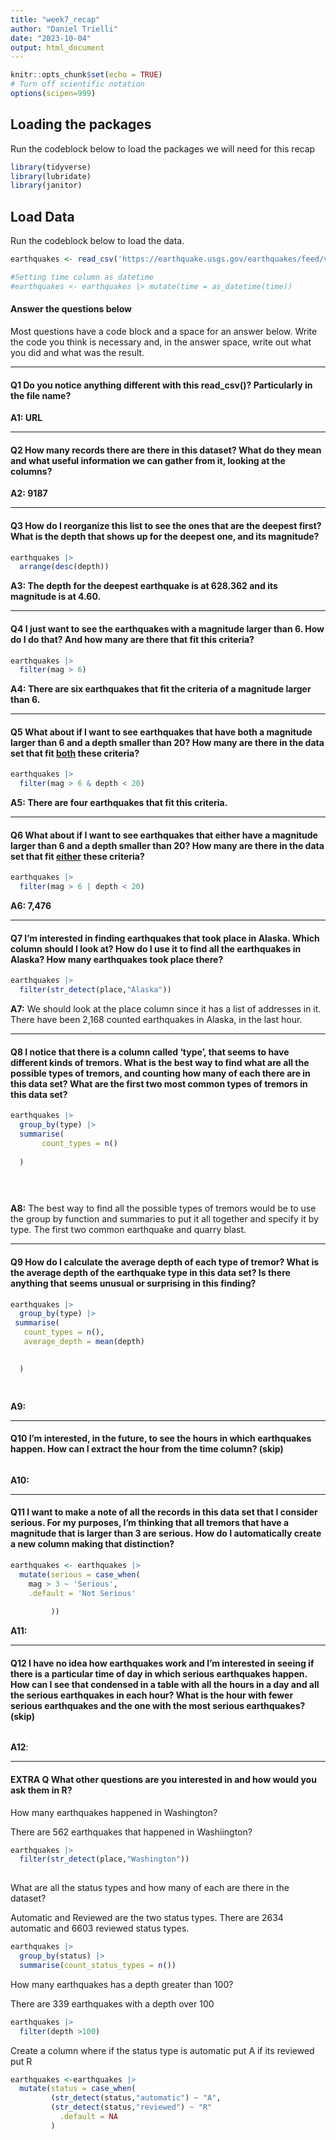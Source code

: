```yaml
---
title: "week7_recap"
author: "Daniel Trielli"
date: "2023-10-04"
output: html_document
---
```


```r
knitr::opts_chunk$set(echo = TRUE)
# Turn off scientific notation
options(scipen=999)
```

## Loading the packages

Run the codeblock below to load the packages we will need for this recap

```r
library(tidyverse)
library(lubridate)
library(janitor)
```

## Load Data

Run the codeblock below to load the data.

```r
earthquakes <- read_csv('https://earthquake.usgs.gov/earthquakes/feed/v1.0/summary/all_month.csv')

#Setting time column as datetime
#earthquakes <- earthquakes |> mutate(time = as_datetime(time))
```

#### Answer the questions below

Most questions have a code block and a space for an answer below. Write the code you think is necessary and, in the answer space, write out what you did and what was the result.

------------------------------------------------------------------------

#### **Q1** Do you notice anything different with this read_csv()? Particularly in the file name?

**A1: URL**

------------------------------------------------------------------------

#### **Q2** How many records there are there in this dataset? What do they mean and what useful information we can gather from it, looking at the columns?

**A2: 9187**

------------------------------------------------------------------------

#### **Q3** How do I reorganize this list to see the ones that are the deepest first? What is the depth that shows up for the deepest one, and its magnitude?

```r

earthquakes |>
  arrange(desc(depth))
```

**A3: The depth for the deepest earthquake is at 628.362 and its magnitude is at 4.60.**

------------------------------------------------------------------------

#### **Q4** I just want to see the earthquakes with a magnitude larger than 6. How do I do that? And how many are there that fit this criteria?

```r
earthquakes |>
  filter(mag > 6)

```

**A4: There are six earthquakes that fit the criteria of a magnitude larger than 6.**

------------------------------------------------------------------------

#### **Q5** What about if I want to see earthquakes that have both a magnitude larger than 6 and a depth smaller than 20? How many are there in the data set that fit [both]{.underline} these criteria?

```r
earthquakes |> 
  filter(mag > 6 & depth < 20)

```

**A5: There are four earthquakes that fit this criteria.**

------------------------------------------------------------------------

#### **Q6** What about if I want to see earthquakes that either have a magnitude larger than 6 and a depth smaller than 20? How many are there in the data set that fit [either]{.underline} these criteria?

```r
earthquakes |> 
  filter(mag > 6 | depth < 20)

```

**A6: 7,476**

------------------------------------------------------------------------

#### **Q7** I'm interested in finding earthquakes that took place in Alaska. Which column should I look at? How do I use it to find all the earthquakes in Alaska? How many earthquakes took place there?

```r
earthquakes |>
  filter(str_detect(place,"Alaska"))

```

**A7:** We should look at the place column since it has a list of addresses in it. There have been 2,168 counted earthquakes in Alaska, in the last hour.

------------------------------------------------------------------------

#### **Q8** I notice that there is a column called 'type', that seems to have different kinds of tremors. What is the best way to find what are all the possible types of tremors, and counting how many of each there are in this data set? What are the first two most common types of tremors in this data set?

```r
earthquakes |> 
  group_by(type) |>
  summarise(
       count_types = n()
  
  )
  

  

```

**A8:** The best way to find all the possible types of tremors would be to use the group by function and summaries to put it all together and specify it by type. The first two common earthquake and quarry blast.

------------------------------------------------------------------------

#### **Q9** How do I calculate the average depth of each type of tremor? What is the average depth of the earthquake type in this data set? Is there anything that seems unusual or surprising in this finding?

```r
earthquakes |>
  group_by(type) |>
 summarise(
   count_types = n(), 
   average_depth = mean(depth)
 

  ) 
  



```

**A9:**

------------------------------------------------------------------------

#### **Q10** I'm interested, in the future, to see the hours in which earthquakes happen. How can I extract the hour from the time column? (skip)

```r

```

**A10:**

------------------------------------------------------------------------

#### **Q11** I want to make a note of all the records in this data set that I consider serious. For my purposes, I'm thinking that all tremors that have a magnitude that is larger than 3 are serious. How do I automatically create a new column making that distinction?

```r
earthquakes <- earthquakes |>
  mutate(serious = case_when(
    mag > 3 ~ 'Serious',
    .default = 'Not Serious'
         
         ))
```

**A11:**

------------------------------------------------------------------------

#### **Q12** I have no idea how earthquakes work and I'm interested in seeing if there is a particular time of day in which serious earthquakes happen. How can I see that condensed in a table with all the hours in a day and all the serious earthquakes in each hour? What is the hour with fewer serious earthquakes and the one with the most serious earthquakes? (skip)

```r

```

**A12**:

------------------------------------------------------------------------

#### EXTRA Q What other questions are you interested in and how would you ask them in R?

How many earthquakes happened in Washington?

There are 562 earthquakes that happened in Washiington?

```r
earthquakes |>
  filter(str_detect(place,"Washington"))
  

```

What are all the status types and how many of each are there in the dataset?

Automatic and Reviewed are the two status types. There are 2634 automatic and 6603 reviewed status types.

```r
earthquakes |>
  group_by(status) |>
  summarise(count_status_types = n())

```

How many earthquakes has a depth greater than 100?

There are 339 earthquakes with a depth over 100

```r
earthquakes |>
  filter(depth >100)

```

Create a column where if the status type is automatic put A if its reviewed put R

```r
earthquakes <-earthquakes |>
  mutate(status = case_when(
         (str_detect(status,"automatic") ~ "A",
         (str_detect(status,"reviewed") ~ "R"
           .default = NA
         )
```
